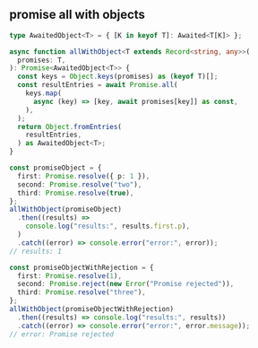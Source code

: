 
## promise all with objects

```typescript
type AwaitedObject<T> = { [K in keyof T]: Awaited<T[K]> };

async function allWithObject<T extends Record<string, any>>(
  promises: T,
): Promise<AwaitedObject<T>> {
  const keys = Object.keys(promises) as (keyof T)[];
  const resultEntries = await Promise.all(
    keys.map(
      async (key) => [key, await promises[key]] as const,
    ),
  );
  return Object.fromEntries(
    resultEntries,
  ) as AwaitedObject<T>;
}

const promiseObject = {
  first: Promise.resolve({ p: 1 }),
  second: Promise.resolve("two"),
  third: Promise.resolve(true),
};
allWithObject(promiseObject)
  .then((results) =>
    console.log("results:", results.first.p),
  )
  .catch((error) => console.error("error:", error));
// results: 1

const promiseObjectWithRejection = {
  first: Promise.resolve(1),
  second: Promise.reject(new Error("Promise rejected")),
  third: Promise.resolve("three"),
};
allWithObject(promiseObjectWithRejection)
  .then((results) => console.log("results:", results))
  .catch((error) => console.error("error:", error.message));
// error: Promise rejected
```
